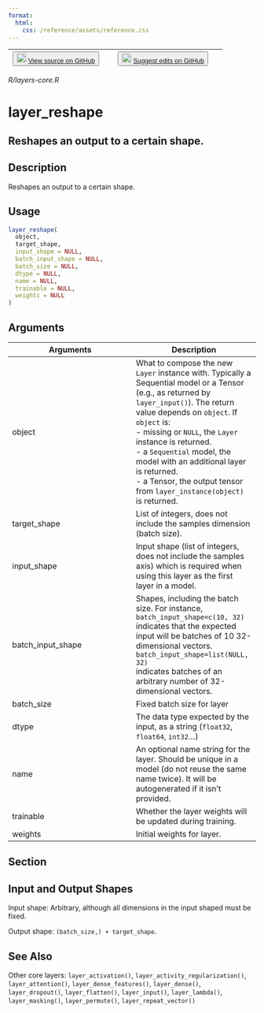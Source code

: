 ```yaml
---
format:
  html:
    css: /reference/assets/reference.css
---
```


| <button class="button"> ![](/reference/assets/GitHub-Mark-32px.png){width="20"} [View source on GitHub](https://github.com/rstudio/keras//blob/main/R/layers-core.R) </button> | <button class="button"> ![](/reference/assets/GitHub-Mark-32px.png){width="20"} [Suggest edits on GitHub](https://github.com/rstudio/keras//edit/main/R/layers-core.R) </button> |
|:------------------------------:|:--------------------------------------:|

*R/layers-core.R*

# layer_reshape

## Reshapes an output to a certain shape.

## Description
Reshapes an output to a certain shape. 


## Usage
```r
layer_reshape( 
  object, 
  target_shape, 
  input_shape = NULL, 
  batch_input_shape = NULL, 
  batch_size = NULL, 
  dtype = NULL, 
  name = NULL, 
  trainable = NULL, 
  weights = NULL 
) 
```

## Arguments
|Arguments|Description|
|---|---|
| object | What to compose the new `Layer` instance with. Typically a Sequential model or a Tensor (e.g., as returned by `layer_input()`). The return value depends on `object`. If `object` is: <br>- missing or `NULL`, the `Layer` instance is returned. <br>- a `Sequential` model, the model with an additional layer is returned. <br>- a Tensor, the output tensor from `layer_instance(object)` is returned.  |
| target_shape | List of integers, does not include the samples dimension (batch size). |
| input_shape | Input shape (list of integers, does not include the samples axis) which is required when using this layer as the first layer in a model. |
| batch_input_shape | Shapes, including the batch size. For instance, `batch_input_shape=c(10, 32)` indicates that the expected input will be batches of 10 32-dimensional vectors. `batch_input_shape=list(NULL, 32)`<br>indicates batches of an arbitrary number of 32-dimensional vectors. |
| batch_size | Fixed batch size for layer |
| dtype | The data type expected by the input, as a string (`float32`, `float64`, `int32`...) |
| name | An optional name string for the layer. Should be unique in a model (do not reuse the same name twice). It will be autogenerated if it isn't provided. |
| trainable | Whether the layer weights will be updated during training. |
| weights | Initial weights for layer. |


## Section

## Input and Output Shapes

Input shape: Arbitrary, although all dimensions in the input shaped must be fixed. 

Output shape: `(batch_size,) + target_shape`. 




## See Also
Other core layers:  `layer_activation()`, `layer_activity_regularization()`, `layer_attention()`, `layer_dense_features()`, `layer_dense()`, `layer_dropout()`, `layer_flatten()`, `layer_input()`, `layer_lambda()`, `layer_masking()`, `layer_permute()`, `layer_repeat_vector()`

